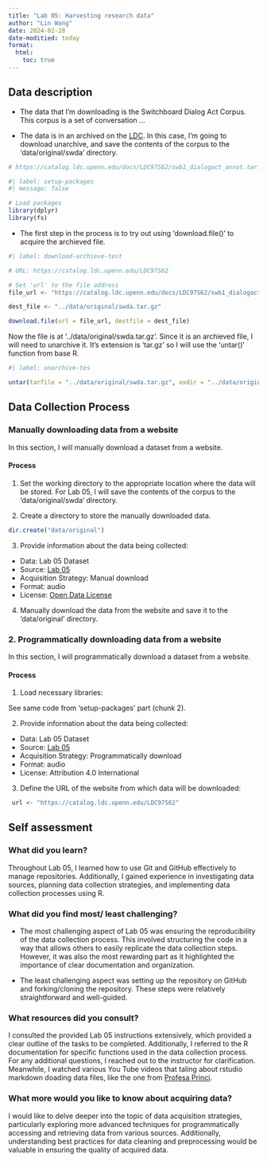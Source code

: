```yaml
---
title: "Lab 05: Harvesting research data"
author: "Lin Wang"
date: 2024-02-28
date-moditied: today
format:
  html:
    toc: true
---
```


## Data description

<!--
the nature of the data
the source of the data
the acquisition strategy that will be used
the format of the data
the license of the data

-->

- The data that I'm downloading is the Switchboard Dialog Act Corpus. This corpus is a set of conversation ...

- The data is in an archived 
on the [LDC](https://catalog.ldc.upenn.edu/LDC97S62). In this case, I'm going to download unarchive, and save the contents of the corpus to the 'data/original/swda' directory.

<!-- Note: the path from the current file is:
'../data/original/swda/' -->


```r
# https://catalog.ldc.upenn.edu/docs/LDC97S62/swb1_dialogact_annot.tar.gz
```

```r
#| label: setup-packages
#| message: false

# Load packages
library(dplyr)
library(fs)
```

- The first step in the process is to try out using 'download.file()' to acquire the archieved file.

```r
#| label: download-archieve-test

# URL: https://catalog.ldc.upenn.edu/LDC97S62

# Set 'url' to the file address
file_url <- "https://catalog.ldc.upenn.edu/docs/LDC97S62/swb1_dialogact_annot.tar.gz"

dest_file <- "../data/original/swda.tar.gz"

download.file(url = file_url, destfile = dest_file)

```

Now the file is at '../data/original/swda.tar.gz'.
Since it is an archieved file, I will need to unarchive it. It's extension is 'tar.gz' so I will use the 'untar()' function from base R.

```r
#| label: unarchive-tes

untar(tarfile = "../data/original/swda.tar.gz", exdir = "../data/original/swda")
```


## Data Collection Process

### Manually downloading data from a website

In this section, I will manually download a dataset from a website.

#### Process

1. Set the working directory to the appropriate location where the data will be stored. For Lab 05, I will save the contents of the corpus to the 'data/original/swda' directory.

2. Create a directory to store the manually downloaded data.

```r
dir.create("data/original")
```

3. Provide information about the data being collected:

- Data: Lab 05 Dataset
- Source: [Lab 05](https://catalog.ldc.upenn.edu/LDC97S62)
- Acquisition Strategy: Manual download
- Format: audio
- License: [Open Data License](https://catalog.ldc.upenn.edu/license/ldc-non-members-agreement.pdf)

4. Manually download the data from the website and save it to the 'data/original' directory.

### 2. Programmatically downloading data from a website

In this section, I will programmatically download a dataset from a website.

#### Process

1. Load necessary libraries:

See same code from 'setup-packages' part (chunk 2).

2. Provide information about the data being collected:

- Data: Lab 05 Dataset
- Source: [Lab 05](https://catalog.ldc.upenn.edu/LDC97S62)
- Acquisition Strategy: Programmatically download
- Format: audio
- License: Attribution 4.0 International

3. Define the URL of the website from which data will be downloaded:

```r
 url <- "https://catalog.ldc.upenn.edu/LDC97S62"
```


## Self assessment

### What did you learn?

Throughout Lab 05, I learned how to use Git and GitHub effectively to manage repositories. Additionally, I gained experience in investigating data sources, planning data collection strategies, and implementing data collection processes using R.

### What did you find most/ least challenging?

- The most challenging aspect of Lab 05 was ensuring the reproducibility of the data collection process. This involved structuring the code in a way that allows others to easily replicate the data collection steps. However, it was also the most rewarding part as it highlighted the importance of clear documentation and organization.

- The least challenging aspect was setting up the repository on GitHub and forking/cloning the repository. These steps were relatively straightforward and well-guided.

### What resources did you consult?

I consulted the provided Lab 05 instructions extensively, which provided a clear outline of the tasks to be completed. Additionally, I referred to the R documentation for specific functions used in the data collection process. For any additional questions, I reached out to the instructor for clarification. Meanwhile, I watched various You Tube videos that taling about rstudio markdown doading data files, like the one from [Profesa Princi](https://www.youtube.com/watch?v=8WtHQOIfj1k).


### What more would you like to know about acquiring data?

I would like to delve deeper into the topic of data acquisition strategies, particularly exploring more advanced techniques for programmatically accessing and retrieving data from various sources. Additionally, understanding best practices for data cleaning and preprocessing would be valuable in ensuring the quality of acquired data.


